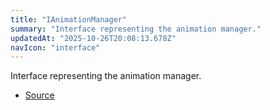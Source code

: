 ```yaml
---
title: "IAnimationManager"
summary: "Interface representing the animation manager."
updatedAt: "2025-10-26T20:08:13.678Z"
navIcon: "interface"
---
```



Interface representing the animation manager.

<Table data={{ headers: [{"content":"Property","key":"property","sortable":true},{"content":"Type","key":"type","sortable":true},{"content":"Value","key":"value","sortable":true},{"content":"Description","key":"description"}], rows: [["debug","[boolean](https://developer.mozilla.org/en-US/docs/Web/JavaScript/Reference/Global_Objects/Boolean)","\\-","Whether debugging is enabled."],["options","[IAnimationOptions](/LazyCanvas/interfaces/IAnimationOptions)","\\-","The options for the animation manager."]] }} />


- [Source](https://github.com/NMMTY/LazyCanvas/blob/ba3e53b2fefc78794f94d50b21443818f2774649/packages/lazycanvas/src/structures/managers/AnimationManager.ts#L6)